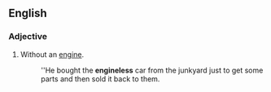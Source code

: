 ==English==

===Adjective===
{{en-adj|-}}

# Without an [[engine]].
#: ''He bought the '''engineless''' car from the junkyard just to get some parts and then sold it back to them.